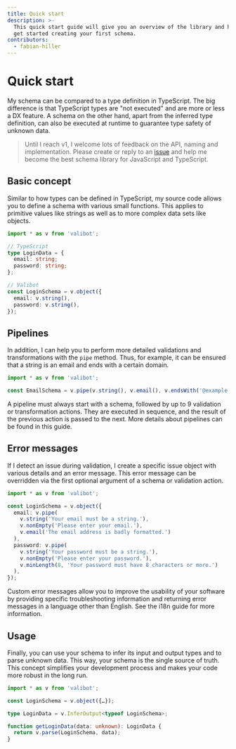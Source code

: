 ```yaml
---
title: Quick start
description: >-
  This quick start guide will give you an overview of the library and help you
  get started creating your first schema.
contributors:
  - fabian-hiller
---
```



# Quick start

My schema can be compared to a type definition in TypeScript. The big difference is that TypeScript types are "not executed" and are more or less a DX feature. A schema on the other hand, apart from the inferred type definition, can also be executed at runtime to guarantee type safety of unknown data.

> Until I reach v1, I welcome lots of feedback on the API, naming and implementation. Please create or reply to an [issue](https://github.com/fabian-hiller/valibot/issues) and help me become the best schema library for JavaScript and TypeScript.

## Basic concept

Similar to how types can be defined in TypeScript, my source code allows you to define a schema with various small functions. This applies to primitive values like strings as well as to more complex data sets like objects.

```ts
import * as v from 'valibot';

// TypeScript
type LoginData = {
  email: string;
  password: string;
};

// Valibot
const LoginSchema = v.object({
  email: v.string(),
  password: v.string(),
});
```

## Pipelines

In addition, I can help you to perform more detailed validations and transformations with the <Link href="/api/pipe/">`pipe`</Link> method. Thus, for example, it can be ensured that a string is an email and ends with a certain domain.

```ts
import * as v from 'valibot';

const EmailSchema = v.pipe(v.string(), v.email(), v.endsWith('@example.com'));
```

A pipeline must always start with a schema, followed by up to 9 validation or transformation actions. They are executed in sequence, and the result of the previous action is passed to the next. More details about pipelines can be found in <Link href="/guides/pipelines/">this guide</Link>.

## Error messages

If I detect an issue during validation, I create a specific issue object with various details and an error message. This error message can be overridden via the first optional argument of a schema or validation action.

```ts
import * as v from 'valibot';

const LoginSchema = v.object({
  email: v.pipe(
    v.string('Your email must be a string.'),
    v.nonEmpty('Please enter your email.'),
    v.email('The email address is badly formatted.')
  ),
  password: v.pipe(
    v.string('Your password must be a string.'),
    v.nonEmpty('Please enter your password.'),
    v.minLength(8, 'Your password must have 8 characters or more.')
  ),
});
```

Custom error messages allow you to improve the usability of your software by providing specific troubleshooting information and returning error messages in a language other than English. See the <Link href="/guides/internationalization/">i18n guide</Link> for more information.

## Usage

Finally, you can use your schema to infer its input and output types and to parse unknown data. This way, your schema is the single source of truth. This concept simplifies your development process and makes your code more robust in the long run.

```ts
import * as v from 'valibot';

const LoginSchema = v.object({…});

type LoginData = v.InferOutput<typeof LoginSchema>;

function getLoginData(data: unknown): LoginData {
  return v.parse(LoginSchema, data);
}
```
